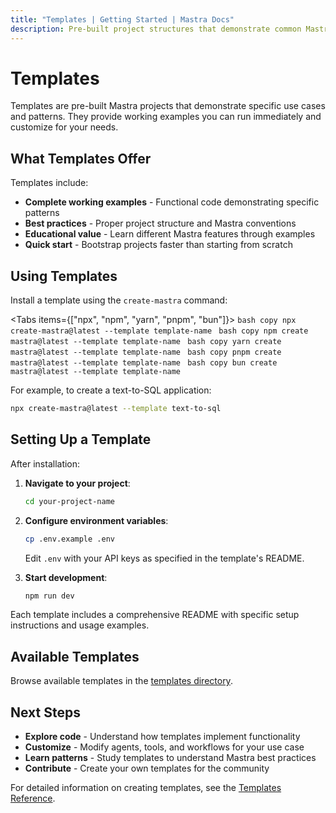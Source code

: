 ---
title: "Templates | Getting Started | Mastra Docs"
description: Pre-built project structures that demonstrate common Mastra use cases and patterns
---


# Templates

Templates are pre-built Mastra projects that demonstrate specific use cases and patterns. They provide working examples you can run immediately and customize for your needs.

## What Templates Offer

Templates include:

- **Complete working examples** - Functional code demonstrating specific patterns
- **Best practices** - Proper project structure and Mastra conventions  
- **Educational value** - Learn different Mastra features through examples
- **Quick start** - Bootstrap projects faster than starting from scratch

## Using Templates

Install a template using the `create-mastra` command:

<Tabs items={["npx", "npm", "yarn", "pnpm", "bun"]}>
  <Tab>
    ```bash copy
    npx create-mastra@latest --template template-name
    ```
  </Tab>
  <Tab>
    ```bash copy
    npm create mastra@latest --template template-name
    ```
  </Tab>
  <Tab>
    ```bash copy
    yarn create mastra@latest --template template-name
    ```
  </Tab>
  <Tab>
    ```bash copy
    pnpm create mastra@latest --template template-name
    ```
  </Tab>
  <Tab>
    ```bash copy
    bun create mastra@latest --template template-name
    ```
  </Tab>
</Tabs>

For example, to create a text-to-SQL application:

```bash copy
npx create-mastra@latest --template text-to-sql
```

## Setting Up a Template

After installation:

1. **Navigate to your project**:
   ```bash copy
   cd your-project-name
   ```

2. **Configure environment variables**:
   ```bash copy
   cp .env.example .env
   ```
   Edit `.env` with your API keys as specified in the template's README.

3. **Start development**:
   ```bash copy
   npm run dev
   ```

<Callout type="info">
  Each template includes a comprehensive README with specific setup instructions and usage examples.
</Callout>

## Available Templates

Browse available templates in the [templates directory](https://mastra.ai/templates).

## Next Steps

- **Explore code** - Understand how templates implement functionality
- **Customize** - Modify agents, tools, and workflows for your use case
- **Learn patterns** - Study templates to understand Mastra best practices
- **Contribute** - Create your own templates for the community

For detailed information on creating templates, see the [Templates Reference](/reference/templates).